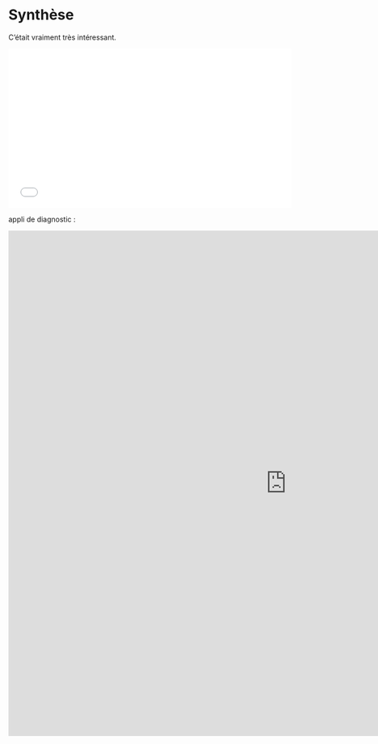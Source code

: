 # Synthèse

C'était vraiment très intéressant.

<div align="center">
   <iframe width="560" height="315" src="<iframe width='600' height='600' src='https://statistiques-locales.insee.fr/?view=map4&indics=filosofi.d9&serie=2015&lang=fr&iframe=1'/>" frameborder="0" allowfullscreen>
   </iframe>
</div>
 
 appli de diagnostic :

<div align="center">
<iframe width='1100' height='1000' src="https://observatoire-territoires.shinyapps.io/shiny_migres_v2/"  frameborder="0" allowfullscreen></iframe>
</div>